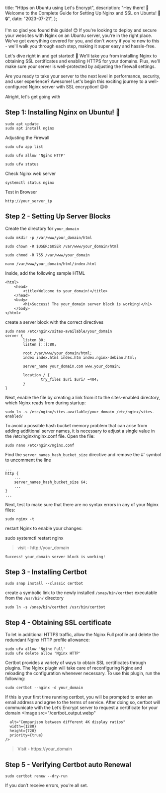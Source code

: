   title: "Https on Ubuntu using Let's Encrypt",
  description:
    "Hey there! 🌟 Welcome to the Complete Guide for Setting Up Nginx and SSL on Ubuntu! 🚀🔒",
  date: "2023-07-21",
};

I'm so glad you found this guide! 😊 If you're looking to deploy and secure your websites with Nginx on an Ubuntu server, you're in the right place. We've got everything covered for you, and don't worry if you're new to this - we'll walk you through each step, making it super easy and hassle-free.

Let's dive right in and get started! 💪 We'll take you from installing Nginx to obtaining SSL certificates and enabling HTTPS for your domains. Plus, we'll make sure your server is well-protected by adjusting the firewall settings.

Are you ready to take your server to the next level in performance, security, and user experience? Awesome! Let's begin this exciting journey to a well-configured Nginx server with SSL encryption! 😊🌐

Alright, let's get going with

## Step 1: Installing Nginx on Ubuntu! 🚀

```
sudo apt update
sudo apt install nginx
```

Adjusting the Firewall

```
sudo ufw app list
```

```
sudo ufw allow 'Nginx HTTP'
```

```
sudo ufw status
```

Check Nginx web server

```
systemctl status nginx
```

Test in Browser

```
http://your_server_ip
```

## Step 2 - Setting Up Server Blocks

Create the directory for `your_domain`

```
sudo mkdir -p /var/www/your_domain/html
```

```
sudo chown -R $USER:$USER /var/www/your_domain/html
```

```
sudo chmod -R 755 /var/www/your_domain
```

```
nano /var/www/your_domain/html/index.html
```

Inside, add the following sample HTML

```
<html>
    <head>
        <title>Welcome to your_domain!</title>
    </head>
    <body>
        <h1>Success! The your_domain server block is working!</h1>
    </body>
</html>
```

create a server block with the correct directives

```
sudo nano /etc/nginx/sites-available/your_domain
server {
        listen 80;
        listen [::]:80;

        root /var/www/your_domain/html;
        index index.html index.htm index.nginx-debian.html;

        server_name your_domain.com www.your_domain;

        location / {
                try_files $uri $uri/ =404;
        }
}
```

Next, enable the file by creating a link from it to the sites-enabled directory, which Nginx reads from during startup:

```
sudo ln -s /etc/nginx/sites-available/your_domain /etc/nginx/sites-enabled/
```

To avoid a possible hash bucket memory problem that can arise from adding additional server names, it is necessary to adjust a single value in the /etc/nginx/nginx.conf file. Open the file:

```
sudo nano /etc/nginx/nginx.conf
```

Find the `server_names_hash_bucket_size` directive and remove the #` symbol to uncomment the line

```
...
http {
    ...
    server_names_hash_bucket_size 64;
    ...
}
...
```

Next, test to make sure that there are no syntax errors in any of your Nginx files:

```
sudo nginx -t
```

restart Nginx to enable your changes:

sudo systemctl restart nginx

> visit - http://your_domain

`Success! your_domain server block is working! `

## Step 3 - Installing Certbot

```
sudo snap install --classic certbot
```

create a symbolic link to the newly installed `/snap/bin/certbot` executable from the `/usr/bin/` directory

```
sudo ln -s /snap/bin/certbot /usr/bin/certbot
```

## Step 4 - Obtaining SSL certificate

To let in additional HTTPS traffic, allow the Nginx Full profile and delete the redundant Nginx HTTP profile allowance:

```
sudo ufw allow 'Nginx Full'
sudo ufw delete allow 'Nginx HTTP'
```

Certbot provides a variety of ways to obtain SSL certificates through plugins. The Nginx plugin will take care of reconfiguring Nginx and reloading the configuration whenever necessary. To use this plugin, run the following:

```
sudo certbot --nginx -d your_domain
```

If this is your first time running certbot, you will be prompted to enter an email address and agree to the terms of service. After doing so, certbot will communicate with the Let’s Encrypt server to request a certificate for your domain
<Image
src="/certbot_output.webp"

      alt="Comparison between different 4K display ratios"
      width={1280}
      height={720}
      priority={true}
    />

> Visit - https://your_domain

## Step 5 - Verifying Certbot auto Renewal

```
sudo certbot renew --dry-run
```

If you don’t receive errors, you’re all set.
